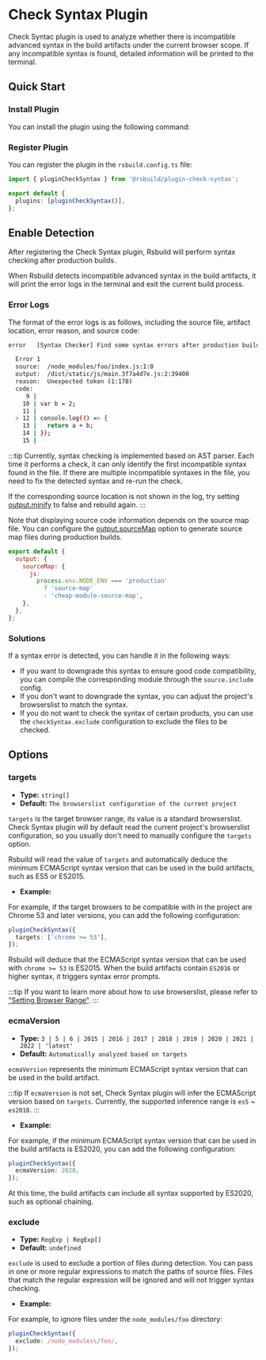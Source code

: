# Check Syntax Plugin


<SourceCode href="https://github.com/web-infra-dev/rsbuild/tree/main/packages/plugin-check-syntax" />

Check Syntac plugin is used to analyze whether there is incompatible advanced syntax in the build artifacts under the current browser scope. If any incompatible syntax is found, detailed information will be printed to the terminal.

## Quick Start

### Install Plugin

You can install the plugin using the following command:


<PackageManagerTabs command="add @rsbuild/plugin-check-syntax -D" />

### Register Plugin

You can register the plugin in the `rsbuild.config.ts` file:

```ts title="rsbuild.config.ts"
import { pluginCheckSyntax } from '@rsbuild/plugin-check-syntax';

export default {
  plugins: [pluginCheckSyntax()],
};
```

## Enable Detection

After registering the Check Syntax plugin, Rsbuild will perform syntax checking after production builds.

When Rsbuild detects incompatible advanced syntax in the build artifacts, it will print the error logs in the terminal and exit the current build process.

### Error Logs

The format of the error logs is as follows, including the source file, artifact location, error reason, and source code:

```bash
error   [Syntax Checker] Find some syntax errors after production build:

  Error 1
  source:  /node_modules/foo/index.js:1:0
  output:  /dist/static/js/main.3f7a4d7e.js:2:39400
  reason:  Unexpected token (1:178)
  code:
     9 |
    10 | var b = 2;
    11 |
  > 12 | console.log(() => {
    13 |   return a + b;
    14 | });
    15 |
```

:::tip
Currently, syntax checking is implemented based on AST parser. Each time it performs a check, it can only identify the first incompatible syntax found in the file. If there are multiple incompatible syntaxes in the file, you need to fix the detected syntax and re-run the check.

If the corresponding source location is not shown in the log, try setting [output.minify](/config/output/minify) to false and rebuild again.
:::

Note that displaying source code information depends on the source map file. You can configure the [output.sourceMap](/config/output/source-map) option to generate source map files during production builds.

```js
export default {
  output: {
    sourceMap: {
      js:
        process.env.NODE_ENV === 'production'
          ? 'source-map'
          : 'cheap-module-source-map',
    },
  },
};
```

### Solutions

If a syntax error is detected, you can handle it in the following ways:

- If you want to downgrade this syntax to ensure good code compatibility, you can compile the corresponding module through the `source.include` config.
- If you don't want to downgrade the syntax, you can adjust the project's browserslist to match the syntax.
- If you do not want to check the syntax of certain products, you can use the `checkSyntax.exclude` configuration to exclude the files to be checked.

## Options

### targets

- **Type:** `string[]`
- **Default:** `The browserslist configuration of the current project`

`targets` is the target browser range, its value is a standard browserslist. Check Syntax plugin will by default read the current project's browserslist configuration, so you usually don't need to manually configure the `targets` option.

Rsbuild will read the value of `targets` and automatically deduce the minimum ECMAScript syntax version that can be used in the build artifacts, such as ES5 or ES2015.

- **Example:**

For example, if the target browsers to be compatible with in the project are Chrome 53 and later versions, you can add the following configuration:

```ts
pluginCheckSyntax({
  targets: ['chrome >= 53'],
});
```

Rsbuild will deduce that the ECMAScript syntax version that can be used with `chrome >= 53` is ES2015. When the build artifacts contain `ES2016` or higher syntax, it triggers syntax error prompts.

:::tip
If you want to learn more about how to use browserslist, please refer to ["Setting Browser Range"](/guide/advanced/browser-compatibility).
:::

### ecmaVersion

- **Type:** `3 | 5 | 6 | 2015 | 2016 | 2017 | 2018 | 2019 | 2020 | 2021 | 2022 | 'latest'`
- **Default:** `Automatically analyzed based on targets`

`ecmaVersion` represents the minimum ECMAScript syntax version that can be used in the build artifact.

:::tip
If `ecmaVersion` is not set, Check Syntax plugin will infer the ECMAScript version based on `targets`. Currently, the supported inference range is `es5` ~ `es2018`.
:::

- **Example:**

For example, if the minimum ECMAScript syntax version that can be used in the build artifacts is ES2020, you can add the following configuration:

```ts
pluginCheckSyntax({
  ecmaVersion: 2020,
});
```

At this time, the build artifacts can include all syntax supported by ES2020, such as optional chaining.

### exclude

- **Type:** `RegExp | RegExp[]`
- **Default:** `undefined`

`exclude` is used to exclude a portion of files during detection. You can pass in one or more regular expressions to match the paths of source files. Files that match the regular expression will be ignored and will not trigger syntax checking.

- **Example:**

For example, to ignore files under the `node_modules/foo` directory:

```ts
pluginCheckSyntax({
  exclude: /node_modules\/foo/,
});
```
